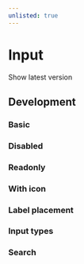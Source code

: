 ```yaml
---
unlisted: true
---
```



# Input

<div className="flex gap-2">
  <DeprecatedTag message="2.6.0" />
  <RedirectTag link={'/docs/components/input'}>Show latest version</RedirectTag>
</div>

## Development

### Basic

<InputLegacyPlayground />

### Disabled

<InputLegacyDisabledPlayground />

### Readonly

<InputLegacyReadonlyPlayground />

### With icon

<InputLegacyWithIconPlayground />

### Label placement

<InputLegacyLabelsPlayground />

### Input types

<InputLegacyTypesPlayground height="15rem" />

### Search

<InputLegacySearchPlayground />
